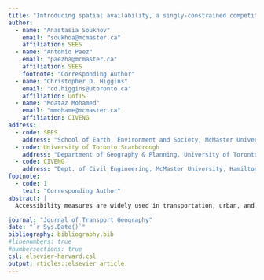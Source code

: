 ```yaml
---
title: "Introducing spatial availability, a singly-constrained competitive-access accessibility measure"
author:
  - name: "Anastasia Soukhov"
    email: "soukhoa@mcmaster.ca"
    affiliation: SEES
  - name: "Antonio Paez"
    email: "paezha@mcmaster.ca"
    affiliation: SEES
    footnote: "Corresponding Author"
  - name: "Christopher D. Higgins"
    email: "cd.higgins@utoronto.ca"
    affiliation: UofTS
  - name: "Moataz Mohamed"
    email: "mmohame@mcmaster.ca"
    affiliation: CIVENG
address:
  - code: SEES
    address: "School of Earth, Environment and Society, McMaster University, Hamilton, ON, L8S 4K1, Canada"
  - code: University of Toronto Scarborough
    address: "Department of Geography & Planning, University of Toronto Scarborough, 1265 Military Trail, Toronto, ON M1C1A4"
  - code: CIVENG
    address: "Dept. of Civil Engineering, McMaster University, Hamilton, ON, L8S 4K1, Canada"
footnote:
  - code: 1
    text: "Corresponding Author"
abstract: |
  Accessibility measures are widely used in transportation, urban, and health care planning, among other applications. These measures are weighted sums of the opportunities that can be reached given the cost of movement and are interpreted as the potential for spatial interaction. These measures are useful to understand spatial structure but double counting of opportunities leads to interpretability issues, as noted in recent research on balanced floating catchment areas (BFCA) and competitive measures of accessibility. In this paper we propose a new measure of _spatial availability_ which is calculated by imposing a single constraint on conventional gravity-based accessibility. Similar to the gravity model from which it is derived, a single constraint ensures that the marginals at the destination are met and thus the number of opportunities are preserved. Through examples, we detail the formulation of the proposed measure. Further, we use data from the 2016 travel survey in the Greater Toronto and Hamilton Area in Canada to contrast how conventional accessibility overestimates and underestimates the number of jobs _available_ to workers. We conclude with some discussion of the possible uses of spatial availability. Overall, we argue that spatial availability can be a more meaningful and interpretable measure of opportunity access in relation to conventional accessibility. All data and code used in this research are openly available.

journal: "Journal of Transport Geography"
date: "`r Sys.Date()`"
bibliography: bibliography.bib
#linenumbers: true
#numbersections: true
csl: elsevier-harvard.csl
output: rticles::elsevier_article
---
```

